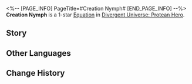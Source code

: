 <%-- [PAGE_INFO]
PageTitle=#Creation Nymph#
[END_PAGE_INFO] --%>
{{Equation Infobox
|period   = Protean Hero
|rarity   = 1
|path1    = Propagation*2
|path2    = Remembrance*2
|effect   = After a memosprite attacks, "{{Extra Effect|Soul Chrysalis|61000052}}" Charges for {{Color|h|15%}} with a {{Color|h|40%}} chance to recover {{Color|h|1}} Skill Point(s).
|mentions = Cerces
}}
'''Creation Nymph''' is a 1-star [[Divergent Universe: Protean Hero/Equations|Equation]] in [[Divergent Universe: Protean Hero]].

==Story==
{{Description|You've surely met the servants of love, the minions of the Creators.<br />Undaunted by danger and obstacles, they were butterflies and beetles traversing across strife and the end times,<br />Searching for the shattered remains of the gods for Cerces.<br />They reclaimed wisdom from folklore and sacred texts and gathered romance from couples and love songs.<br />The weavers of love aimed to reweave the divine intellect.<br />They weaved the love hymns of two gods and all living things.<br />The words once whispered by fate to butterflies are now reproduced within the threads and fabrics.<br />From the first bloom to the last city,<br />Should you step into their tapestry, you will find a world upon the satin.<br />In my view, those weavers of the olden days,<br />Are the greatest bards of Amphoreus.}}
<!--
==Gameplay Notes==
* 
-->
==Other Languages==
{{Other Languages
|en   = Creation Nymph
|zhs  = 创生若虫
|zht  = 創生若蟲
|ja   = {{Rubi|創生|そうせい}}のエンドモ
|ko   = 창생 약충
|es   = Ninfa de la creación
|fr   = Réminide de la Création
|ru   = Нимфа созидания
|th   = แมลงผู้สร้าง
|vi   = Nhộng Tiên Sáng Thế
|de   = Schöpfungskäfer
|id   = Creation Nymph
|pt   = Ninfa da Criação
}}

==Change History==
{{Change History|3.1}}